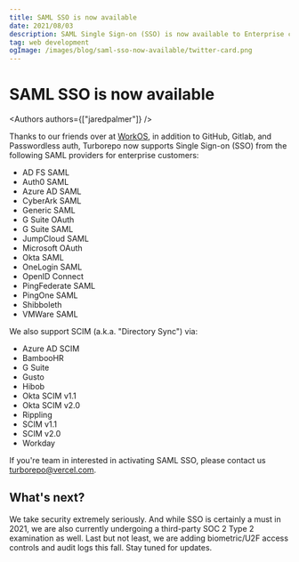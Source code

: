 ```yaml
---
title: SAML SSO is now available
date: 2021/08/03
description: SAML Single Sign-on (SSO) is now available to Enterprise customers thanks to our friends over at WorkOS.
tag: web development
ogImage: /images/blog/saml-sso-now-available/twitter-card.png
---
```


# SAML SSO is now available


<Authors authors={["jaredpalmer"]} />

Thanks to our friends over at [WorkOS](https://workos.com/), in addition to GitHub, Gitlab, and Passwordless auth, Turborepo now supports Single Sign-on (SSO) from the following SAML providers for enterprise customers:

- AD FS SAML
- Auth0 SAML
- Azure AD SAML
- CyberArk SAML
- Generic SAML
- G Suite OAuth
- G Suite SAML
- JumpCloud SAML
- Microsoft OAuth
- Okta SAML
- OneLogin SAML
- OpenID Connect
- PingFederate SAML
- PingOne SAML
- Shibboleth
- VMWare SAML

We also support SCIM (a.k.a. "Directory Sync") via:

- Azure AD SCIM
- BambooHR
- G Suite
- Gusto
- Hibob
- Okta SCIM v1.1
- Okta SCIM v2.0
- Rippling
- SCIM v1.1
- SCIM v2.0
- Workday

If you're team in interested in activating SAML SSO, please contact us [turborepo@vercel.com](mailto:turborepo@vercel.com).

## What's next?

We take security extremely seriously. And while SSO is certainly a must in 2021, we are also currently undergoing a third-party SOC 2 Type 2 examination as well. Last but not least, we are adding biometric/U2F access controls and audit logs this fall. Stay tuned for updates.
